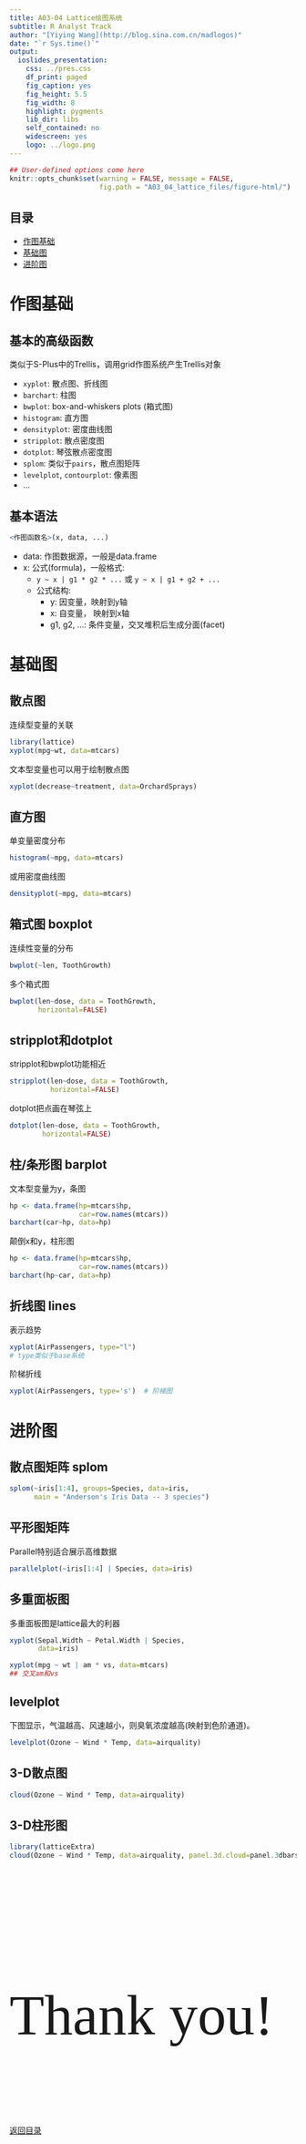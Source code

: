 ```yaml
---
title: A03-04 Lattice绘图系统
subtitle: R Analyst Track
author: "[Yiying Wang](http://blog.sina.com.cn/madlogos)"
date: "`r Sys.time()`"
output: 
  ioslides_presentation: 
    css: ../pres.css
    df_print: paged
    fig_caption: yes
    fig_height: 5.5
    fig_width: 8
    highlight: pygments
    lib_dir: libs
    self_contained: no
    widescreen: yes
    logo: ../logo.png
---
```


```r
## User-defined options come here
knitr::opts_chunk$set(warning = FALSE, message = FALSE, 
                      fig.path = "A03_04_lattice_files/figure-html/")
```

## 目录

- [作图基础](#3)
- [基础图](#6)
- [进阶图](#13)


# 作图基础

## 基本的高级函数

类似于S-Plus中的Trellis，调用grid作图系统产生Trellis对象

- `xyplot`: 散点图、折线图
- `barchart`: 柱图
- `bwplot`: box-and-whiskers plots (箱式图)
- `histogram`: 直方图
- `densityplot`: 密度曲线图
- `stripplot`: 散点密度图
- `dotplot`: 琴弦散点密度图
- `splom`: 类似于`pairs`，散点图矩阵
- `levelplot`, `contourplot`: 像素图
- ...

## 基本语法

```r
<作图函数名>(x, data, ...)
```

- data: 作图数据源，一般是data.frame
- x: 公式(formula)，一般格式:
    - `y ~ x | g1 * g2 * ...` 或 `y ~ x | g1 + g2 + ...`
    - 公式结构:
        - y: 因变量，映射到y轴
        - x: 自变量， 映射到x轴
        - g1, g2, ...: 条件变量，交叉堆积后生成分面(facet)


# 基础图

## 散点图

<div class="columns-2">

连续型变量的关联

```r
library(lattice)
xyplot(mpg~wt, data=mtcars)
```

<p class="forceBreak"></p>

文本型变量也可以用于绘制散点图

```r
xyplot(decrease~treatment, data=OrchardSprays)
```

</div>

## 直方图

<div class="columns-2">

单变量密度分布

```r
histogram(~mpg, data=mtcars)
```

<p class="forceBreak"></p>

或用密度曲线图

```r
densityplot(~mpg, data=mtcars)
```

</div>

## 箱式图 boxplot

<div class="columns-2">

连续性变量的分布

```r
bwplot(~len, ToothGrowth)
```

<p class="forceBreak"></p>

多个箱式图

```r
bwplot(len~dose, data = ToothGrowth, 
       horizontal=FALSE)
```

</div>

## stripplot和dotplot

<div class="columns-2">

stripplot和bwplot功能相近

```r
stripplot(len~dose, data = ToothGrowth, 
          horizontal=FALSE)
```

<p class="forceBreak"></p>

dotplot把点画在琴弦上

```r
dotplot(len~dose, data = ToothGrowth, 
        horizontal=FALSE)
```

</div>

## 柱/条形图 barplot

<div class="columns-2">

文本型变量为y，条图

```r
hp <- data.frame(hp=mtcars$hp, 
                 car=row.names(mtcars))
barchart(car~hp, data=hp)
```

<p class="forceBreak"></p>

颠倒x和y，柱形图

```r
hp <- data.frame(hp=mtcars$hp, 
                 car=row.names(mtcars))
barchart(hp~car, data=hp)
```

</div>

## 折线图 lines

<div class="columns-2">

表示趋势

```r
xyplot(AirPassengers, type="l")
# type类似于base系统
```

<p class="forceBreak"></p>

阶梯折线

```r
xyplot(AirPassengers, type='s')  # 阶梯图
```

</div>

# 进阶图

## 散点图矩阵 splom

```r
splom(~iris[1:4], groups=Species, data=iris, 
      main = "Anderson's Iris Data -- 3 species")
```

## 平形图矩阵

Parallel特别适合展示高维数据

```r
parallelplot(~iris[1:4] | Species, data=iris)
```

## 多重面板图

多重面板图是lattice最大的利器

<div class="columns-2">

```r
xyplot(Sepal.Width ~ Petal.Width | Species, 
       data=iris)
```

<p class="forceBreak"></p>

```r
xyplot(mpg ~ wt | am * vs, data=mtcars)
## 交叉am和vs
```

## levelplot

下图显示，气温越高、风速越小，则臭氧浓度越高(映射到色阶通道)。

```r
levelplot(Ozone ~ Wind * Temp, data=airquality)
```

## 3-D散点图

```r
cloud(Ozone ~ Wind * Temp, data=airquality)
```

## 3-D柱形图

```r
library(latticeExtra)
cloud(Ozone ~ Wind * Temp, data=airquality, panel.3d.cloud=panel.3dbars)
```

## {.grayblue}

<p style="font-size:100px;font-family:'Arial Black'"><br/>Thank you! </p>
<br><br>
[返回目录](http://madlogos.github.io/R_Tutorial)

